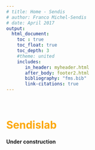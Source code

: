 ```yaml
---
# title: Home - Sendis
# author: Franco Michel-Sendis
# date: April 2017
output:
  html_document:
    toc : true
    toc_float: true 
    toc_depth: 3
    #theme: united
    includes:
       in_header: myheader.html
       after_body: footer2.html
       bibliography: "fms.bib"
       link-citations: true 
--- 
```

<br>

# <span style="color:#FCA708"> Sendislab</span> 

<b>Under construction</b>

 

